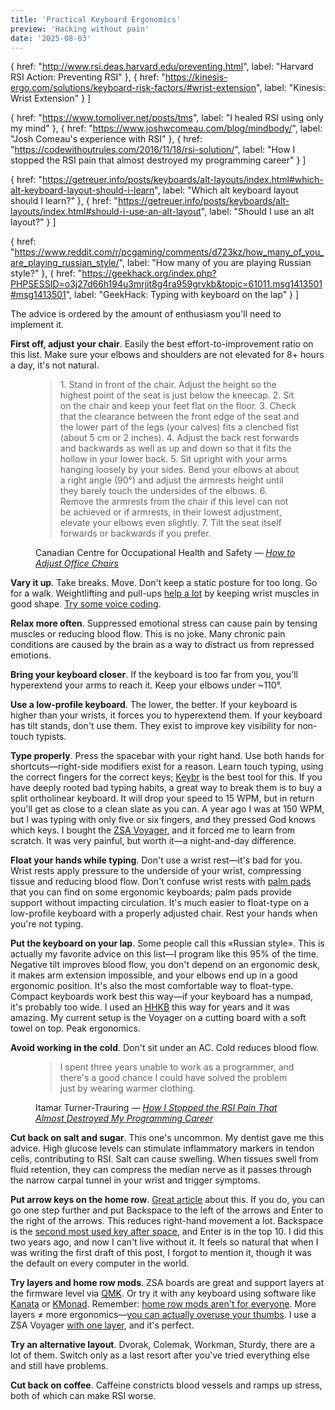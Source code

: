 ```yaml
---
title: 'Practical Keyboard Ergonomics'
preview: 'Hacking without pain'
date: '2025-08-03'
---
```



  {
    href: "http://www.rsi.deas.harvard.edu/preventing.html",
    label: "Harvard RSI Action: Preventing RSI"
  },
  {
    href: "https://kinesis-ergo.com/solutions/keyboard-risk-factors/#wrist-extension",
    label: "Kinesis: Wrist Extension"
  }
]

  {
    href: "https://www.tomoliver.net/posts/tms",
    label: "I healed RSI using only my mind"
  },
  {
    href: "https://www.joshwcomeau.com/blog/mindbody/",
    label: "Josh Comeau's experience with RSI"
  },
  {
    href: "https://codewithoutrules.com/2016/11/18/rsi-solution/",
    label: "How I stopped the RSI pain that almost destroyed my programming career"
  }
]

  {
    href: "https://getreuer.info/posts/keyboards/alt-layouts/index.html#which-alt-keyboard-layout-should-i-learn",
    label: "Which alt keyboard layout should I learn?"
  },
  {
    href: "https://getreuer.info/posts/keyboards/alt-layouts/index.html#should-i-use-an-alt-layout",
    label: "Should I use an alt layout?"
  }
]

  {
    href: "https://www.reddit.com/r/pcgaming/comments/d723kz/how_many_of_you_are_playing_russian_style/",
    label: "How many of you are playing Russian style?"
  },
  {
    href: "https://geekhack.org/index.php?PHPSESSID=o3j27d66h194u3mrjit8g4ra959grvkb&topic=61011.msg1413501#msg1413501",
    label: "GeekHack: Typing with keyboard on the lap"
  }
]

The advice is ordered by the amount of enthusiasm you'll need to implement it.

<b>First off, adjust your chair</b>. Easily the best effort-to-improvement ratio on this list. Make sure your elbows and shoulders are not elevated for 8+ hours a day, it's not natural.

<figure>
<blockquote>
1. Stand in front of the chair. Adjust the height so the highest point of the seat is just below the kneecap.
2. Sit on the chair and keep your feet flat on the floor.
3. Check that the clearance between the front edge of the seat and the lower part of the legs (your calves) fits a clenched fist (about 5 cm or 2 inches).
4. Adjust the back rest forwards and backwards as well as up and down so that it fits the hollow in your lower back.
5. Sit upright with your arms hanging loosely by your sides. Bend your elbows at about a right angle (90°) and adjust the armrests height until they barely touch the undersides of the elbows.
6. Remove the armrests from the chair if this level can not be achieved or if armrests, in their lowest adjustment, <span class="highlight" data-hint="Otherwise, you'll have stiffness and pain in your trapezius">elevate your elbows even slightly</span>.
7. Tilt the seat itself forwards or backwards if you prefer.
</blockquote>
<p>Canadian Centre for Occupational Health and Safety —&nbsp;<cite><a href="https://www.ccohs.ca/oshanswers/ergonomics/office/chair_adjusting.html" target="_blank" rel="noopener noreferrer">How to Adjust Office Chairs</a></cite></p>
</figure>

<b>Vary it up</b>. Take breaks. Move. Don't keep a static posture for too long. Go for a walk. Weightlifting and pull-ups <a href="https://news.ycombinator.com/item?id=23577204" target="_blank" rel="noopener noreferrer">help a lot</a> by keeping wrist muscles in good shape. <a href="https://www.joshwcomeau.com/blog/hands-free-coding" target="_blank" rel="noopener noreferrer">Try some voice coding</a>.

<b>Relax more often</b>. Suppressed emotional stress can cause pain by tensing muscles or reducing blood flow. <Sources sources={stressSources}>This is no joke</Sources>. Many chronic pain conditions are caused by the brain as a way to distract us from repressed emotions.

<b>Bring your keyboard closer</b>. If the keyboard is too far from you, you'll hyperextend your arms to reach it. Keep your elbows under ~110°.

<b>Use a low-profile keyboard</b>. The lower, the better. If your keyboard is higher than your wrists, it forces you to hyperextend them. If your keyboard has tilt stands, <span class="highlight" data-hint="Positive tilt angle significantly increases the pressure within the carpal tunnel">don't use them</span>. They exist to improve key visibility for non-touch typists.

<ImageWithCaption image={magicHhkbImage} alt="Height comparison of Apple Magic Keyboard and HHKB" caption="Magic Keyboard vs HHKB" />

<b>Type properly</b>. Press the spacebar with your right hand. Use both hands for shortcuts—right-side modifiers exist for a reason. Learn touch typing, using the correct fingers for the correct keys; <a href="https://www.keybr.com/" target="_blank" rel="noopener noreferrer">Keybr</a> is the best tool for this. If you have deeply rooted bad typing habits, a great way to break them is to buy a split ortholinear keyboard. It will drop your speed to 15 <span class="highlight" data-hint="Words per minute. 15 is very slow, the average is 50">WPM</span>, but in return you'll get as close to a clean slate as you can. A year ago I was at 150 WPM, but I was typing with only five or six fingers, and they pressed God knows which keys. I bought the <a href="https://www.zsa.io/voyager" target="_blank" rel="noopener noreferrer">ZSA Voyager</a>, and it forced me to learn from scratch. It was very painful, but worth it—a night-and-day difference.

<b>Float your hands while typing</b>. Don't use a wrist rest—<Sources sources={wristRestSources}>it's bad for you</Sources>. Wrist rests apply pressure to the underside of your wrist, compressing tissue and reducing blood flow. Don't confuse wrist rests with <a href="https://kinesis-ergo.com/shop/ac360pp/" target="_blank" rel="noopener noreferrer">palm pads</a> that you can find on some ergonomic keyboards; palm pads provide support without impacting circulation. It's much easier to float-type on a low-profile keyboard with a properly adjusted chair. Rest your hands when you're not typing.

<b>Put the keyboard on your lap</b>. Some people call this <Sources sources={russianStyleSources}>«Russian style»</Sources>. This is actually my favorite advice on this list—I program like this 95% of the time. Negative tilt improves blood flow, you don't depend on an ergonomic desk, it makes arm extension impossible, and your elbows end up in a good ergonomic position. It's also the most comfortable way to float-type. Compact keyboards work best this way—if your keyboard has a numpad, it's probably too wide. I used an <a href="https://www.hhkeyboard.com/uk/" target="_blank" rel="noopener noreferrer">HHKB</a> this way for years and it was amazing. My current setup is the Voyager on a cutting board with a soft towel on top. Peak ergonomics.

<ImageWithCaption image={voyagerImage} alt="ZSA Voyager on my lap" caption="ZSA Voyager on my lap" />

<b>Avoid working in the cold</b>. Don't sit under an AC. Cold reduces blood flow.

<figure>
<blockquote>
I spent three years unable to work as a programmer, and there's a good chance I could have solved the problem just by wearing warmer clothing.
</blockquote>
<p>Itamar Turner-Trauring —&nbsp;<cite><a href="https://codewithoutrules.com/2016/11/18/rsi-solution/" target="_blank" rel="noopener noreferrer">How I Stopped the RSI Pain That Almost Destroyed My Programming Career</a></cite></p>
</figure>

<b>Cut back on salt and sugar</b>. This one's uncommon. My <span class="highlight" data-hint="Programmers aren't the only ones suffering from RSI">dentist</span> gave me this advice. High glucose levels can stimulate inflammatory markers in tendon cells, contributing to RSI. Salt can cause swelling. When tissues swell from fluid retention, they can compress the median nerve as it passes through the narrow carpal tunnel in your wrist and trigger symptoms.

<b>Put arrow keys on the home row</b>. <a href="https://tonsky.me/blog/cursor-keys/" target="_blank" rel="noopener noreferrer">Great article</a> about this. If you do, you can go one step further and put Backspace to the left of the arrows and Enter to the right of the arrows. This reduces right-hand movement a lot. Backspace is the <a href="https://daniel.haxx.se/blog/2015/08/19/one-year-and-6-76-million-key-presses-later/" target="_blank" rel="noopener noreferrer">second most used key after space</a>, and Enter is in the top 10. I did this two years ago, and now I can't live without it. It feels so natural that when I was writing the first draft of this post, I forgot to mention it, though it was the default on every computer in the world.

<ImageWithCaption image={arrowKeys} alt="Arrow keys on home row" caption="Arrow keys on home row" />

<b>Try layers and home row mods</b>. ZSA boards are great and support layers at the firmware level via <a href="https://docs.qmk.fm" target="_blank" rel="noopener noreferrer">QMK</a>. Or try it with any keyboard using software like <a href="https://github.com/jtroo/kanata" target="_blank" rel="noopener noreferrer">Kanata</a> or <a href="https://github.com/kmonad/kmonad" target="_blank" rel="noopener noreferrer">KMonad</a>. Remember: <a href="https://getreuer.info/posts/keyboards/faqs/index.html#home-row-mods-are-hard-to-use" target="_blank" rel="noopener noreferrer">home row mods aren't for everyone</a>. More layers ≠ more ergonomics—<a href="https://getreuer.info/posts/keyboards/thumb-ergo/index.html" target="_blank" rel="noopener noreferrer">you can actually overuse your thumbs</a>. I use a ZSA Voyager <a href="https://configure.zsa.io/voyager/layouts/6JN7l/latest/0" target="_blank" rel="noopener noreferrer">with one layer</a>, and it's perfect.

<b>Try an alternative layout</b>. Dvorak, Colemak, Workman, Sturdy, <Sources sources={alternativeLayoutSources}>there are a lot of them</Sources>. Switch only as a last resort after you've tried everything else and still have problems.

<b>Cut back on coffee</b>. Caffeine constricts blood vessels and ramps up stress, both of which can make RSI worse.
